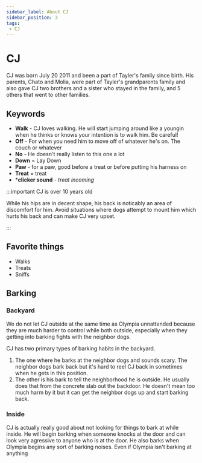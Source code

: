 ```yaml
---
sidebar_label: About CJ
sidebar_position: 3
tags:
 - CJ
---
```


# CJ

CJ was born July 20 2011 and been a part of Tayler's family since birth. His parents, Chato and Molia, were part of Tayler's grandparents family and also gave CJ two brothers and a sister who stayed in the family, and 5 others that went to other families.

## Keywords
- **Walk** - CJ loves walking. He will start jumping around like a youngin when he thinks or knows your intention is to walk him. Be careful!
- **Off** - For when you need him to move off of whatever he's on. The couch or whatever
- **No** - He doesn't really listen to this one a lot
- **Down** = Lay Down
- **Paw** - for a paw, good before a treat or before putting his harness on
- **Treat** = treat
- ***clicker sound** - _treat incoming_


:::important CJ is over 10 years old

While his hips are in decent shape, his back is noticably an area of discomfort for him. Avoid situations where dogs attempt to mount him which hurts his back and can make CJ very upset.

:::

## Favorite things
- Walks
- Treats
- Sniffs

## Barking

### Backyard
<i class="fa-solid fa-triangle-exclamation"></i> We do not let CJ outside at the same time as Olympia unnattended because they are much harder to control while both outside, especially when they getting into barking fights with the neighbor dogs.

CJ has two primary types of barking habits in the backyard. 
1. The one where he barks at the neighbor dogs and sounds scary. The neighbor dogs bark back but it's hard to reel CJ back in sometimes when he gets in this position.
2. The other is his bark to tell the neighborhood he is outside. He usually does that from the concrete slab out the backdoor. He doesn't mean too much harm by it but it can get the neighbor dogs up and start barking back.

### Inside
CJ is actually really good about not looking for things to bark at while inside. He will begin barking when someone knocks at the door and can look very agressive to anyone who is at the door. He also barks when Olympia begins any sort of barking noises. Even if Olympia isn't barking at anything